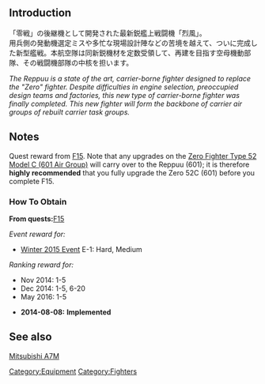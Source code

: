{{EquipmentInfo|110}}

==Introduction==
「零戦」の後継機として開発された最新鋭艦上戦闘機「烈風」。<br>用兵側の発動機選定ミスや多忙な現場設計陣などの苦境を越えて、ついに完成した新型艦戦。本航空隊は同新鋭機材を定数受領して、再建を目指す空母機動部隊、その戦闘機部隊の中核を担います。 

''The Reppuu is a state of the art, carrier-borne fighter designed to replace the "Zero" fighter. Despite difficulties in engine selection, preoccupied design teams and factories, this new type of carrier-borne fighter was finally completed. This new fighter will form the backbone of carrier air groups of rebuilt carrier task groups.'' 

==Notes==
Quest reward from [[Quests#F15|F15]].  Note that any upgrades on the [[Zero Fighter Type 52 Model C (601 Air Group)]] will carry over to the Reppuu (601);  it is therefore '''highly recommended''' that you fully upgrade the Zero 52C (601) before you complete F15.

<div class="mw-collapsible"><h3>How To Obtain</h3>
<div class="mw-collapsible-content">
'''From quests: '''[[Quests#F15|F15]]

''Event reward for:''
* [[Winter 2015 Event]] E-1: Hard, Medium

''Ranking reward for:''
* Nov 2014: 1-5
* Dec 2014: 1-5, 6-20
* May 2016: 1-5

</div></div>


<div class="mw-collapsible><h3>Updates History</h3>
<div class="mw-collapsible-content>
* '''2014-08-08:''' '''Implemented'''
</div></div>

==See also==
[[wikipedia:Mitsubishi A7M|Mitsubishi A7M]]
{{Equipmentlist}}
[[Category:Equipment]]
[[Category:Fighters]]